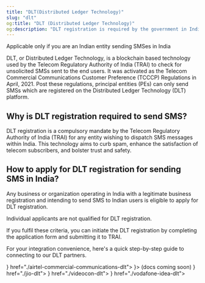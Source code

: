 ```yaml
---
title: "DLT(Distributed Ledger Technology)"
slug: "dlt"
og:title: "DLT (Distributed Ledger Technology)"
og:description: "DLT registration is required by the government in India for businesses or organizations to send SMS messages, ensuring they reach the correct recipients and comply with regulations set by the Telecom Regulatory Authority of India. Individual applicants are not eligible for DLT registration."
---
```


<Note>Applicable only if you are an Indian entity sending SMSes in India</Note>

DLT, or Distributed Ledger Technology, is a blockchain based technology used by the Telecom Regulatory Authority of India (TRAI) to check for unsolicited SMSs sent to the end users. It was activated as the Telecom Commercial Communications Customer Preference (TCCCP) Regulations in April, 2021. Post these regulations, principal entities (PEs) can only send SMSs which are registered on the Distributed Ledger Technology (DLT) platform.

## Why is DLT registration required to send SMS?

DLT registration is a compulsory mandate by the Telecom Regulatory Authority of India (TRAI) for any entity wishing to dispatch SMS messages within India. This technology aims to curb spam, enhance the satisfaction of telecom subscribers, and bolster trust and safety.

## How to apply for DLT registration for sending SMS in India?

Any business or organization operating in India with a legitimate business registration and intending to send SMS to Indian users is eligible to apply for DLT registration.

Individual applicants are not qualified for DLT registration.

If you fulfil these criteria, you can initiate the DLT registration by completing the application form and submitting it to TRAI.

For your integration convenience, here's a quick step-by-step guide to connecting to our DLT partners.

<CardGroup cols={3}>
  <Card title="Airtel Commercial Communications" icon={<img src="https://fynodev.s3.ap-south-1.amazonaws.com/provider_logo/airtel.png" alt="Airtel Logo" />} href="./airtel-commercial-communications-dlt"></Card>
  <Card title="Airtel DLT Connect" icon={<img src="https://fynodev.s3.ap-south-1.amazonaws.com/provider_logo/airtel.png" alt="Airtel Logo" />}>
    (docs coming soon)
  </Card>
  <Card title="Jio" icon={<img src="https://fynodev.s3.ap-south-1.amazonaws.com/provider_logo/jio.png" alt="Jio Logo" />} href="./jio-dlt"></Card>
  <Card title="Videocon" icon={<img src="https://fynodev.s3.ap-south-1.amazonaws.com/provider_logo/videocon-pc.png" alt="Videocon Logo" />} href="./videocon-dlt"></Card>
  <Card title="Vodafone Idea" icon={<img src="https://fynodev.s3.ap-south-1.amazonaws.com/provider_logo/vi.png" alt="Vodafone Idea Logo" />} href="./vodafone-idea-dlt"></Card>
</CardGroup>
